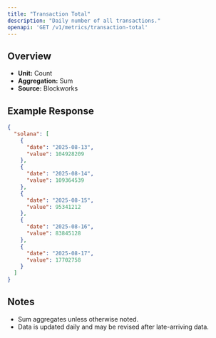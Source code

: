 ```yaml
---
title: "Transaction Total"
description: "Daily number of all transactions."
openapi: 'GET /v1/metrics/transaction-total'
---
```


## Overview

- **Unit:** Count
- **Aggregation:** Sum
- **Source:** Blockworks

## Example Response

```json
{
  "solana": [
    {
      "date": "2025-08-13",
      "value": 104928209
    },
    {
      "date": "2025-08-14",
      "value": 109364539
    },
    {
      "date": "2025-08-15",
      "value": 95341212
    },
    {
      "date": "2025-08-16",
      "value": 83845128
    },
    {
      "date": "2025-08-17",
      "value": 17702758
    }
  ]
}
```

## Notes
- Sum aggregates unless otherwise noted.
- Data is updated daily and may be revised after late-arriving data.
